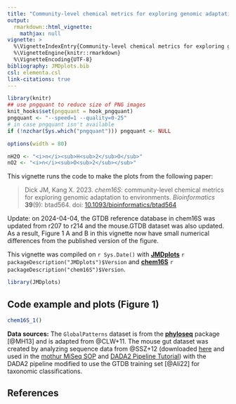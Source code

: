 ```yaml
---
title: "Community-level chemical metrics for exploring genomic adaptation to environments (2023)"
output: 
  rmarkdown::html_vignette:
    mathjax: null
vignette: >
  %\VignetteIndexEntry{Community-level chemical metrics for exploring genomic adaptation to environments (2023)}
  %\VignetteEngine{knitr::rmarkdown}
  %\VignetteEncoding{UTF-8}
bibliography: JMDplots.bib
csl: elementa.csl
link-citations: true
---
```


<style>
/* https://gomakethings.com/how-to-break-an-image-out-of-its-parent-container-with-css/ */
@media (min-width: 700px) {
  .full-width {
    left: 50%;
    margin-left: -50vw;
    margin-right: -50vw;
    max-width: 100vw;
    position: relative;
    right: 50%;
    width: 100vw;
  }
}
@media (min-width: 1000px) {
  .full-width {
    left: 50vw; /* fallback if needed */
    left: calc(50vw - 150px);
    width: 1000px;
    position: relative;
  }
}
</style>

```r
library(knitr)
## use pngquant to reduce size of PNG images
knit_hooks$set(pngquant = hook_pngquant)
pngquant <- "--speed=1 --quality=0-25"
# in case pngquant isn't available
if (!nzchar(Sys.which("pngquant"))) pngquant <- NULL 
```

```r
options(width = 80)
```

```r
nH2O <- "<i>n</i><sub>H<sub>2</sub>O</sub>"
nO2 <- "<i>n</i><sub>O<sub>2</sub></sub>"
```

This vignette runs the code to make the plots from the following paper:

> Dick JM, Kang X. 2023. *chem16S*: community-level chemical metrics for exploring genomic adaptation to environments. *Bioinformatics* **39**(9): btad564. doi: [10.1093/bioinformatics/btad564](https://doi.org/10.1093/bioinformatics/btad564)

Update: on 2024-04-04, the GTDB reference database in chem16S was updated from r207 to r214 and the mouse.GTDB dataset was also updated.
As a result, Figure 1 A and B in this vignette now have small numerical differences from the published version of the figure.

This vignette was compiled on `r Sys.Date()` with
**[JMDplots](https://github.com/jedick/JMDplots)** `r packageDescription("JMDplots")$Version` and
**[chem16S](https://github.com/jedick/chem16S)** `r packageDescription("chem16S")$Version`.

```r
library(JMDplots)
```

## Code example and plots (Figure 1)
```r
chem16S_1()
```

**Data sources:**
The `GlobalPatterns` dataset is from the [**phyloseq**](https://doi.org/10.18129/B9.bioc.phyloseq) package [@MH13] and is adapted from @CLW+11.
The mouse gut dataset was created by analyzing sequence data from @SSZ+12 (downloaded [here](https://mothur.s3.us-east-2.amazonaws.com/wiki/miseqsopdata.zip) and used in the [mothur MiSeq SOP](https://mothur.org/wiki/miseq_sop/) and [DADA2 Pipeline Tutorial](https://benjjneb.github.io/dada2/tutorial.html)) with the DADA2 pipeline modified to use the GTDB training set [@Ali22] for taxonomic classifications.

## References

